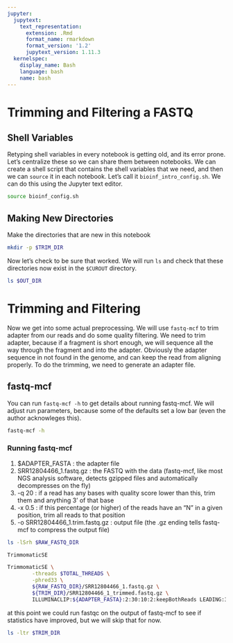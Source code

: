 ```yaml
---
jupyter:
  jupytext:
    text_representation:
      extension: .Rmd
      format_name: rmarkdown
      format_version: '1.2'
      jupytext_version: 1.11.3
  kernelspec:
    display_name: Bash
    language: bash
    name: bash
---
```


<!-- #region -->
# Trimming and Filtering a FASTQ


## Shell Variables
Retyping shell variables in every notebook is getting old, and its error prone.  Let's centralize these so we can share them between notebooks.  We can create a shell script that contains the shell variables that we need, and then we can `source` it in each notebook.  Let's call it `bioinf_intro_config.sh`.  We can do this using the Jupyter text editor.
<!-- #endregion -->

```bash
source bioinf_config.sh
```

## Making New Directories
Make the directories that are new in this notebook

```bash
mkdir -p $TRIM_DIR
```

Now let's check to be sure that worked.  We will run `ls` and check that these directories now exist in the `$CUROUT` directory.

```bash
ls $OUT_DIR
```

# Trimming and Filtering
Now we get into some actual preprocessing.  We will use `fastq-mcf` to trim adapter from our reads and do some quality filtering.  We need to trim adapter, because if a fragment is short enough, we will sequence all the way through the fragment and into the adapter.  Obviously the adapter sequence in not found in the genome, and can keep the read from aligning properly.  To do the trimming, we need to generate an adapter file.

## fastq-mcf
You can run `fastq-mcf -h` to get details about running fastq-mcf.  We will adjust run parameters, because some of the defaults set a low bar (even the author acknowleges this).

```bash
fastq-mcf -h
```

### Running fastq-mcf
1. $ADAPTER_FASTA : the adapter file
2. SRR12804466_1.fastq.gz : the FASTQ with the data (fastq-mcf, like most NGS analysis software, detects gzipped files and automatically decompresses on the fly)
3. -q 20 : if a read has any bases with quality score lower than this, trim them and anything 3' of that base
4. -x 0.5 : if this percentage (or higher) of the reads have an "N" in a given position, trim all reads to that position
5. -o SRR12804466_1.trim.fastq.gz : output file (the .gz ending tells fastq-mcf to compress the output file)

```bash
ls -lSrh $RAW_FASTQ_DIR
```

```bash
TrimmomaticSE
```

```bash
TrimmomaticSE \
        -threads $TOTAL_THREADS \
        -phred33 \
        ${RAW_FASTQ_DIR}/SRR12804466_1.fastq.gz \
        ${TRIM_DIR}/SRR12804466_1_trimmed.fastq.gz \
        ILLUMINACLIP:${ADAPTER_FASTA}:2:30:10:2:keepBothReads LEADING:3 TRAILING:3 MINLEN:36
```

at this point we could run fastqc on the output of fastq-mcf to see if statistics have improved, but we will skip that for now.

```bash
ls -ltr $TRIM_DIR
```
